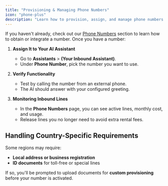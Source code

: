 ```yaml
---
title: "Provisioning & Managing Phone Numbers"
icon: "phone-plus"
description: "Learn how to provision, assign, and manage phone numbers for inbound AI calls"
---
```


If you haven't already, check out our [Phone Numbers](../../phone-numbers/types-of-phone-numbers.md) section to learn how to obtain or integrate a number. Once you have a number:

1. **Assign It to Your AI Assistant**

   - Go to **Assistants** > **(Your Inbound Assistant)**.
   - Under **Phone Number**, pick the number you want to use.

2. **Verify Functionality**

   - Test by calling the number from an external phone.
   - The AI should answer with your configured greeting.

3. **Monitoring Inbound Lines**
   - In the **Phone Numbers** page, you can see active lines, monthly cost, and usage.
   - Release lines you no longer need to avoid extra rental fees.

## Handling Country-Specific Requirements

Some regions may require:

- **Local address or business registration**
- **ID documents** for toll-free or special lines

If so, you'll be prompted to upload documents for **custom provisioning** before your number is activated.
